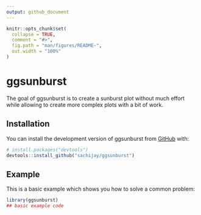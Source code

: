 ```yaml
---
output: github_document
---
```


<!-- README.md is generated from README.Rmd. Please edit that file -->

```r
knitr::opts_chunk$set(
  collapse = TRUE,
  comment = "#>",
  fig.path = "man/figures/README-",
  out.width = "100%"
)
```

# ggsunburst

<!-- badges: start -->
<!-- badges: end -->

The goal of ggsunburst is to create a sunburst plot without much effort while allowing to create more complex plots with a bit of work.


## Installation

You can install the development version of ggsunburst from [GitHub](https://github.com/) with:

``` r
# install.packages("devtools")
devtools::install_github("sachijay/ggsunburst")
```

## Example

This is a basic example which shows you how to solve a common problem:

```r
library(ggsunburst)
## basic example code
```



